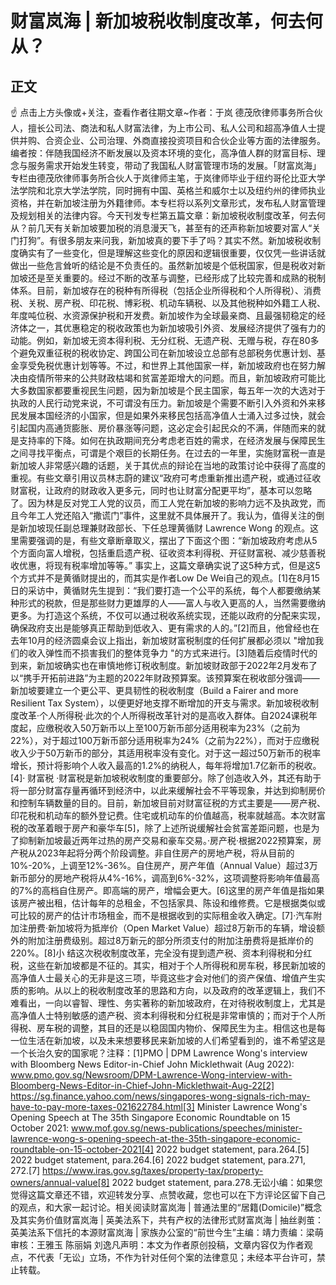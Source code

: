 # 财富岚海 | 新加坡税收制度改革，何去何从？
## 正文
☝ 点击上方头像或+关注，查看作者往期文章~作者：于岚 德茂欣律师事务所合伙人，擅长公司法、商法和私人财富法律，为上市公司、私人公司和超高净值人士提供并购、合资企业、公司治理、外商直接投资项目和合伙企业等方面的法律服务。编者按：伴随我国经济不断发展以及资本环境的变化，高净值人群的财富目标、理念与服务需求开始发生转变，带动了我国私人财富管理市场的发展。「财富岚海」专栏由德茂欣律师事务所合伙人于岚律师主笔，于岚律师毕业于纽约哥伦比亚大学法学院和北京大学法学院，同时拥有中国、英格兰和威尔士以及纽约州的律师执业资格，并在新加坡注册为外籍律师。本专栏将以系列文章形式，发布私人财富管理及规划相关的法律内容。今天刊发专栏第五篇文章：新加坡税收制度改革，何去何从？前几天有关新加坡要加税的消息漫天飞，甚至有的还声称新加坡要对富人“关门打狗”。有很多朋友来问我，新加坡真的要下手了吗？其实不然。新加坡税收制度确实有了一些变化，但是理解这些变化的原因和逻辑很重要，仅仅凭一些讲话就做出一些危言耸听的结论是不负责任的。虽然新加坡是个低税国家，但是税收对新加坡还是至关重要的。经过不断的改革与调整，已经形成了比较完善和成熟的税制体系。目前，新加坡存在的税种有所得税（包括企业所得税和个人所得税）、消费税、关税、房产税、印花税、博彩税、机动车辆税、以及其他税种如外籍工人税、年度吨位税、水资源保护税和开发费。新加坡作为全球最亲商、且最强韧稳定的经济体之一，其优惠稳定的税收政策也为新加坡吸引外资、发展经济提供了强有力的动能。例如，新加坡无资本得利税、无分红税、无遗产税、无赠与税，存在80多个避免双重征税的税收协定、跨国公司在新加坡设立总部有总部税务优惠计划、基金享受免税优惠计划等等。不过，和世界上其他国家一样，新加坡政府也在努力解决由疫情所带来的公共财政枯竭和贫富差距增大的问题。而且，新加坡政府可能比大多数国家都要重视民生问题，因为新加坡是个民主国家，每五年一次的大选对于执政的人民行动党来说，不可谓没有压力。新加坡是个需要不断引入外资和外来移民发展本国经济的小国家，但是如果外来移民包括高净值人士涌入过多过快，就会引起国内高通货膨胀、房价暴涨等问题，这必定会引起民众的不满，伴随而来的就是支持率的下降。如何在执政期间充分考虑老百姓的需求，在经济发展与保障民生之间寻找平衡点，可谓是个艰巨的长期任务。在过去的一年里，实施财富税一直是新加坡人非常感兴趣的话题，关于其优点的辩论在当地的政策讨论中获得了高度的重视。有些文章引用议员林志蔚的建议“政府可考虑重新推出遗产税，或通过征收财富税，让政府的财政收入更多元，同时也让财富分配更平均”，基本可以忽略了。因为林是反对党工人党的议员，而工人党在新加坡的影响力远不及执政党，而且今年工人党还陷入“撒谎门”事件，这里就不具体展开了。我认为，值得关注的倒是新加坡现任副总理兼财政部长、下任总理黄循财 Lawrence Wong 的观点。这里需要强调的是，有些文章断章取义，摆出了下面这个图：“新加坡政府考虑从5个方面向富人增税，包括重启遗产税、征收资本利得税、开征财富税、减少慈善税收优惠，将现有税率增加等等。” 事实上，这篇文章确实说了这5种方式，但是这5个方式并不是黄循财提出的，而其实是作者Low De Wei自己的观点。[1]在8月15日的采访中，黄循财先生提到：“我们要打造一个公平的系统，每个人都要缴纳某种形式的税款，但是那些财力更雄厚的人——富人与收入更高的人，当然需要缴纳更多。为打造这个系统，不仅可以通过税收系统实现，还能以政府的分配来实现，确保政府支出是能够真正帮助到低收入、更有需求的人的。”[2]而且，他曾经也在去年10月的经济圆桌会议上指出，新加坡财富税制度的任何扩展都必须以 "增加我们的收入弹性而不损害我们的整体竞争力 "的方式来进行。[3]随着后疫情时代的到来，新加坡确实也在审慎地修订税收制度。新加坡财政部于2022年2月发布了以“携手开拓前进路”为主题的2022年财政预算案。该预算案在税收部分强调——新加坡要建立一个更公平、更具韧性的税收制度（Build a Fairer and more Resilient Tax System），以便更好地支撑不断增加的开支与需求。新加坡税收制度改革·个人所得税·此次的个人所得税改革针对的是高收入群体。自2024课税年度起，应缴税收入50万新币以上至100万新币部分适用税率为23%（之前为22%），对于超过100万新币部分适用税率为24%（之前为22%），而对于应缴税收入少于50万新币的部分，其适用税率没有变化。对于这一超过50万新币的税率增长，预计将影响个人收入最高的1.2%的纳税人，每年将增加1.7亿新币的税收。[4]· 财富税 ·财富税是新加坡税收制度的重要部分。除了创造收入外，其还有助于将一部分财富存量再循环到经济中，以此来缓解社会不平等现象，并达到抑制房价和控制车辆数量的目的。目前，新加坡目前对财富征税的方式主要是——房产税、印花税和机动车的额外登记费。住宅或机动车的价值越高，税率就越高。本次财富税的改革着眼于房产和豪华车[5]，除了上述所说缓解社会贫富差距问题，也是为了抑制新加坡最近两年过热的房产交易和豪车交易。·房产税·根据2022预算案，房产税从2023年起将分两个阶段调整。非自住房产的房地产税，将从目前的10%-20%，上调至12%-36%。自住房产，房产年值（Annual Value）超过3万新币部分的房地产税将从4%-16%，调高到6%-32%，这项调整将影响年值最高的7%的高档自住房产。即高端的房产，增幅会更大。[6]这里的房产年值是指如果该房产被出租，估计每年的总租金，不包括家具、陈设和维修费。它是根据类似或可比较的房产的估计市场租金，而不是根据收到的实际租金收入确定。[7]·汽车附加注册费·新加坡将为抵岸价（Open Market Value）超过8万新币的车辆，增设额外的附加注册费级别。超过8万新元的部分所须支付的附加注册费将是抵岸价的220%。[8]小 结这次税收制度改革，完全没有提到遗产税、资本利得税和分红税，这些在新加坡都是不征的。其实，相对于个人所得税和房车税，移民新加坡的高净值人士最关心的无非是这三项，毕竟这些才会对他们的资产保值、增值产生实质的影响。从以上的税收制度改革的思路和方向，以及政府的改革逻辑上，我们不难看出，一向以睿智、理性、务实著称的新加坡政府，在对待税收制度上，尤其是高净值人士特别敏感的遗产税、资本利得税和分红税是非常审慎的；而对于个人所得税、房车税的调整，其目的还是以稳固国内物价、保障民生为主。相信这也是每一位生活在新加坡，以及未来想要移民来新加坡的人们希望看到的，谁不希望这是一个长治久安的国家呢？注释：[1]PMO | DPM Lawrence Wong's interview with Bloomberg News Editor-in-Chief John Micklethwait (Aug 2022): www.pmo.gov.sg/Newsroom/DPM-Lawrence-Wong-interview-with-Bloomberg-News-Editor-in-Chief-John-Micklethwait-Aug-22[2] https://sg.finance.yahoo.com/news/singapores-wong-signals-rich-may-have-to-pay-more-taxes-021622784.html[3] Minister Lawrence Wong's Opening Speech at The 35th Singapore Economic Roundtable on 15 October 2021: www.mof.gov.sg/news-publications/speeches/minister-lawrence-wong-s-opening-speech-at-the-35th-singapore-economic-roundtable-on-15-october-2021[4] 2022 budget statement, para.264.[5] 2022 budget statement, para.264.[6] 2022 budget statement, para.271, 272.[7] https://www.iras.gov.sg/taxes/property-tax/property-owners/annual-value[8] 2022 budget statement, para.278.无讼小编：如果您觉得这篇文章还不错，欢迎转发分享、点赞收藏，您也可以在下方评论区留下自己的观点，和大家一起讨论。相关阅读财富岚海 | 普通法里的“居籍(Domicile)”概念及其实务价值财富岚海 | 英美法系下，共有产权的法律形式财富岚海 | 抽丝剥茧：英美法系下信托的本源财富岚海 | 家族办公室的“前世今生”主编：靖力责编：梁萌审核：王雅玉 陈丽娟 刘逸凡声明：本文为作者原创投稿，文章内容仅为作者观点，不代表「无讼」立场，不作为针对任何个案的法律意见；未经本平台许可，禁止转载。